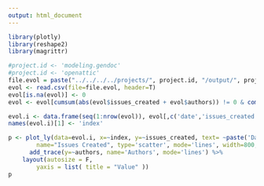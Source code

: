 ```yaml
---
output: html_document
---
```

<div class="row"><div class="col-md-12">
```r
library(plotly)
library(reshape2)
library(magrittr)

#project.id <- 'modeling.gendoc'
#project.id <- 'openattic'
file.evol = paste("../../../../projects/", project.id, "/output/", project.id, "_jira_evol.csv", sep="")
evol <- read.csv(file=file.evol, header=T)
evol[is.na(evol)] <- 0
evol <- evol[cumsum(abs(evol$issues_created + evol$authors)) != 0 & complete.cases(evol),]

evol.i <- data.frame(seq(1:nrow(evol)), evol[,c('date','issues_created', 'authors')])
names(evol.i)[1] <- 'index'

p <- plot_ly(data=evol.i, x=~index, y=~issues_created, text= ~paste('Date: ', date), 
		name="Issues Created", type='scatter', mode='lines', width=800, height=350)  %>% 
	  add_trace(y=~authors, name='Authors', mode='lines') %>% 
    layout(autosize = F,
		yaxis = list( title = "Value" ))
p
```
</div></div>
